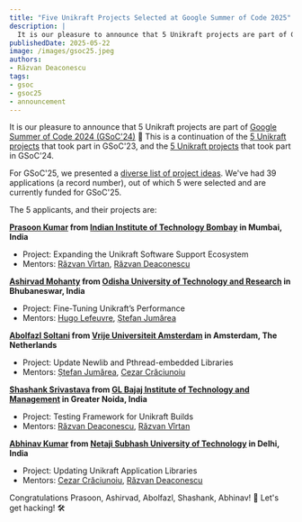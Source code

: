 ```yaml
---
title: "Five Unikraft Projects Selected at Google Summer of Code 2025"
description: |
  It is our pleasure to announce that 5 Unikraft projects are part of Google Summer of Code 2025 (GSoC'25).
publishedDate: 2025-05-22
image: /images/gsoc25.jpeg
authors:
- Răzvan Deaconescu
tags:
- gsoc
- gsoc25
- announcement
---
```


It is our pleasure to announce that 5 Unikraft projects are part of [Google Summer of Code 2024 (GSoC'24)](https://summerofcode.withgoogle.com/) 🚀
This is a continuation of the [5 Unikraft projects](/blog/2023-07-10-unikraft-gsoc23) that took part in GSoC'23, and the [5 Unikraft projects](/blog/2024-04-10-unikraft-gsoc24) that took part in GSoC'24.

For GSoC'25, we presented a [diverse list of project ideas](https://github.com/unikraft/gsoc/blob/staging/gsoc-2025/ideas.md).
We've had 39 applications (a record number), out of which 5 were selected and are currently funded for GSoC'25.

The 5 applicants, and their projects are:

**[Prasoon Kumar](https://github.com/prasoon054/) from [Indian Institute of Technology Bombay](https://www.iitb.ac.in/) in Mumbai, India**

* Project: Expanding the Unikraft Software Support Ecosystem
* Mentors: [Răzvan Vîrtan](https://github.com/razvanvirtan), [Răzvan Deaconescu](https://github.com/razvand)

**[Ashirvad Mohanty](https://github.com/ThestralWarrior) from [Odisha University of Technology and Research](https://outr.ac.in/) in Bhubaneswar, India**

* Project: Fine-Tuning Unikraft’s Performance
* Mentors: [Hugo Lefeuvre](https://github.com/hlef), [Ștefan Jumărea](https://github.com/StefanJum)

**[Abolfazl Soltani](https://github.com/SalarSamani) from [Vrije Universiteit Amsterdam](https://vu.nl/nl) in Amsterdam, The Netherlands**

* Project: Update Newlib and Pthread-embedded Libraries
* Mentors: [Ștefan Jumărea](https://github.com/StefanJum), [Cezar Crăciunoiu](https://github.com/craciunoiuc)

**[Shashank Srivastava](https://github.com/shank250) from [GL Bajaj Institute of Technology and Management](https://www.glbimr.ac.in/) in Greater Noida, India**

* Project: Testing Framework for Unikraft Builds
* Mentors: [Răzvan Deaconescu](https://github.com/razvand), [Răzvan Vîrtan](https://github.com/razvanvirtan)

**[Abhinav Kumar](https://github.com/abhinavkumar1203) from [Netaji Subhash University of Technology](http://nsut.ac.in/en/home) in Delhi, India**

* Project: Updating Unikraft Application Libraries
* Mentors: [Cezar Crăciunoiu](https://github.com/craciunoiuc), [Răzvan Deaconescu](https://github.com/razvand)

Congratulations Prasoon, Ashirvad, Abolfazl, Shashank, Abhinav! 🥳
Let's get hacking! 🛠️

